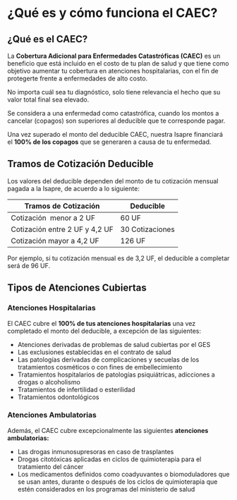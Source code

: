 # ¿Qué es y cómo funciona el CAEC?

## ¿Qué es el CAEC?

La **Cobertura Adicional para Enfermedades Catastróficas (CAEC)** es un beneficio que está incluido en el costo de tu plan de salud y que tiene como objetivo aumentar tu cobertura en atenciones hospitalarias, con el fin de protegerte frente a enfermedades de alto costo.

No importa cuál sea tu diagnóstico, solo tiene relevancia el hecho que su valor total final sea elevado.

Se considera a una enfermedad como catastrófica, cuando los montos a cancelar (copagos) son superiores al deducible que te corresponde pagar.

Una vez superado el monto del deducible CAEC, nuestra Isapre financiará el **100% de los copagos** que se generaren a causa de tu enfermedad.

## Tramos de Cotización Deducible

Los valores del deducible dependen del monto de tu cotización mensual pagada a la Isapre, de acuerdo a lo siguiente:

| **Tramos de Cotización**       | **Deducible** |                 
| ------------------------------ | ------------- | 
| Cotización  menor a 2 UF       | 60 UF         | 
| Cotización entre 2 UF y 4,2 UF |30 Cotizaciones|
| Cotización mayor a 4,2 UF      | 126 UF        |

Por ejemplo, si tu cotización mensual es de 3,2 UF, el deducible a completar será de 96 UF.

## Tipos de Atenciones Cubiertas

### Atenciones Hospitalarias

El CAEC cubre el **100% de tus atenciones hospitalarias** una vez completado el monto del deducible, a excepción de las siguientes:

-   Atenciones derivadas de problemas de salud cubiertas por el GES
-   Las exclusiones establecidas en el contrato de salud
-   Las patologías derivadas de complicaciones y secuelas de los tratamientos cosméticos o con fines de embellecimiento
-   Tratamientos hospitalarios de patologías psiquiátricas, adicciones a drogas o alcoholismo
-   Tratamientos de infertilidad o esterilidad
-   Tratamientos odontológicos

### Atenciones Ambulatorias

Además, el CAEC cubre excepcionalmente las siguientes **atenciones ambulatorias:**

-   Las drogas inmunosupresoras en caso de trasplantes
-   Drogas citotóxicas aplicadas en ciclos de quimioterapia para el tratamiento del cáncer
-   Los medicamentos definidos como coadyuvantes o biomoduladores que se usan antes, durante o después de los ciclos de quimioterapia que estén considerados en los programas del ministerio de salud